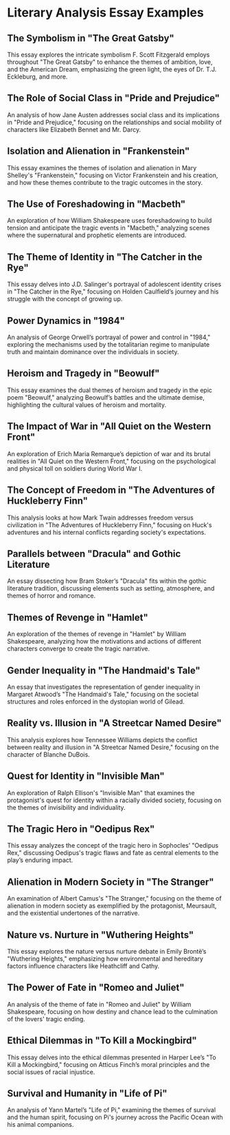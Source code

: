# Literary Analysis Essay Examples


<div style={{ width: "100%", padding: 20, height: "70vh" }}>
  <Chat
    welcome={"Hi, Which kind of examples you want to discuss or get ?"}
    teacherName={"Alex"}
    systemPrompt={"Pls help this user find the essay examples he(she) wanted!"}
  />
</div>

## The Symbolism in "The Great Gatsby"

This essay explores the intricate symbolism F. Scott Fitzgerald employs throughout "The Great Gatsby" to enhance the themes of ambition, love, and the American Dream, emphasizing the green light, the eyes of Dr. T.J. Eckleburg, and more.

## The Role of Social Class in "Pride and Prejudice"

An analysis of how Jane Austen addresses social class and its implications in "Pride and Prejudice," focusing on the relationships and social mobility of characters like Elizabeth Bennet and Mr. Darcy.

## Isolation and Alienation in "Frankenstein"

This essay examines the themes of isolation and alienation in Mary Shelley's "Frankenstein," focusing on Victor Frankenstein and his creation, and how these themes contribute to the tragic outcomes in the story.

## The Use of Foreshadowing in "Macbeth"

An exploration of how William Shakespeare uses foreshadowing to build tension and anticipate the tragic events in "Macbeth," analyzing scenes where the supernatural and prophetic elements are introduced.

## The Theme of Identity in "The Catcher in the Rye"

This essay delves into J.D. Salinger's portrayal of adolescent identity crises in "The Catcher in the Rye," focusing on Holden Caulfield’s journey and his struggle with the concept of growing up.

## Power Dynamics in "1984"

An analysis of George Orwell’s portrayal of power and control in "1984," exploring the mechanisms used by the totalitarian regime to manipulate truth and maintain dominance over the individuals in society.

## Heroism and Tragedy in "Beowulf"

This essay examines the dual themes of heroism and tragedy in the epic poem "Beowulf," analyzing Beowulf’s battles and the ultimate demise, highlighting the cultural values of heroism and mortality.

## The Impact of War in "All Quiet on the Western Front"

An exploration of Erich Maria Remarque’s depiction of war and its brutal realities in "All Quiet on the Western Front," focusing on the psychological and physical toll on soldiers during World War I.

## The Concept of Freedom in "The Adventures of Huckleberry Finn"

This analysis looks at how Mark Twain addresses freedom versus civilization in "The Adventures of Huckleberry Finn," focusing on Huck's adventures and his internal conflicts regarding society's expectations.

## Parallels between "Dracula" and Gothic Literature

An essay dissecting how Bram Stoker’s "Dracula" fits within the gothic literature tradition, discussing elements such as setting, atmosphere, and themes of horror and romance.

## Themes of Revenge in "Hamlet"

An exploration of the themes of revenge in "Hamlet" by William Shakespeare, analyzing how the motivations and actions of different characters converge to create the tragic narrative.

## Gender Inequality in "The Handmaid's Tale"

An essay that investigates the representation of gender inequality in Margaret Atwood’s "The Handmaid's Tale," focusing on the societal structures and roles enforced in the dystopian world of Gilead.

## Reality vs. Illusion in "A Streetcar Named Desire"

This analysis explores how Tennessee Williams depicts the conflict between reality and illusion in "A Streetcar Named Desire," focusing on the character of Blanche DuBois.

## Quest for Identity in "Invisible Man"

An exploration of Ralph Ellison's "Invisible Man" that examines the protagonist's quest for identity within a racially divided society, focusing on the themes of invisibility and individuality.

## The Tragic Hero in "Oedipus Rex"

This essay analyzes the concept of the tragic hero in Sophocles’ "Oedipus Rex," discussing Oedipus's tragic flaws and fate as central elements to the play’s enduring impact.

## Alienation in Modern Society in "The Stranger"

An examination of Albert Camus's "The Stranger," focusing on the theme of alienation in modern society as exemplified by the protagonist, Meursault, and the existential undertones of the narrative.

## Nature vs. Nurture in "Wuthering Heights"

This essay explores the nature versus nurture debate in Emily Brontë’s "Wuthering Heights," emphasizing how environmental and hereditary factors influence characters like Heathcliff and Cathy.

## The Power of Fate in "Romeo and Juliet"

An analysis of the theme of fate in "Romeo and Juliet" by William Shakespeare, focusing on how destiny and chance lead to the culmination of the lovers' tragic ending.

## Ethical Dilemmas in "To Kill a Mockingbird"

This essay delves into the ethical dilemmas presented in Harper Lee’s "To Kill a Mockingbird," focusing on Atticus Finch’s moral principles and the social issues of racial injustice.

## Survival and Humanity in "Life of Pi"

An analysis of Yann Martel’s "Life of Pi," examining the themes of survival and the human spirit, focusing on Pi's journey across the Pacific Ocean with his animal companions.
